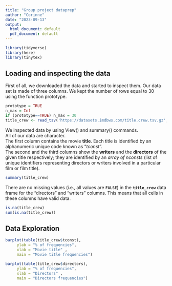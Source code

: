 ```yaml
---
title: "Group project dataprep"
author: "Corinne"
date: "2023-09-13"
output:
  html_document: default
  pdf_document: default
---
```


```r
library(tidyverse)
library(here)
library(tinytex)
```

## Loading and inspecting the data

First of all, we downloaded the data and started to inspect them. Our data set is made of three columns. We kept the number of rows equal to 30 using the function prototype.

```r
prototype = TRUE
n_max = Inf
if (prototype==TRUE) n_max = 30
title_crew <- read_tsv('https://datasets.imdbws.com/title.crew.tsv.gz', n_max = n_max)
```

We inspected data by using View() and summary() commands.\
All of our data are character.\
The first column contains the movie **title**. Each title is identified by an alphanumeric unique code known as "*tconst*".\
The second and the third columns show the **writers** and the **directors** of the given title respectively; they are identified by an *array of nconsts* (list of unique identifiers representing directors or writers involved in a particular film or film title).

```r
summary(title_crew)
```

There are no missing values (i.e., all values are **`FALSE`**) in the **`title_crew`** data frame for the "directors" and "writers" columns. This means that all cells in these columns have valid data.

```r

is.na(title_crew)
sum(is.na(title_crew))
```

## **Data Exploration**

```r
barplot(table(title_crew$tconst),
     ylab = "% of frequencies",
     xlab = "Movie title" ,
     main = "Movie title frequencies") 
```

```r
barplot(table(title_crew$directors),
     ylab = "% of frequencies",
     xlab = "Directors" ,
     main = "Directors frequencies") 

```
